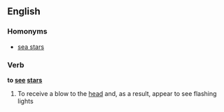 ==English==

===Homonyms===
*[[sea stars]]

===Verb===
'''to [[see]] [[star]]s'''

# To receive a blow to the [[head]] and, as a result, appear to see flashing lights